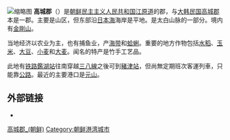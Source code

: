{{noteTA
|G1=Korea
}}
{{Infobox Korean settlement
| title        = 高城郡
| hangul       = 고성군
| hanja        = 高城郡
| settype          = 郡
| mr           = Kosŏng-gun
| rr           = Goseong-gun
| map          = Map of Goseong-Gun(North Korea).png
| context      = north
| region       = [[江原道_(朝鮮)|江原道]]
| divs         = 1邑、23里
}}
[[File:Woodvehicle.jpg|缩略图]]
'''高城郡'''（{{kor|諺=고성군|漢=高城郡|羅=Kosŏng gun|名=北}}）是[[朝鲜民主主义人民共和国|朝鲜民主主义人民共和国]][[江原道_(朝鮮)|江原道]]的郡，与[[大韩民国|大韩民国]][[高城郡_(韓國)|高城郡]]本是一郡。主要是山区，但东部沿[[日本海|日本海]]海岸是平地。是太白山脉的一部分。境内有[[金剛山_(朝鮮)|金剛山]]。

当地经济以农业为主，也有捕鱼业，产[[海带|海带]]和[[蛤蜊|蛤蜊]]。重要的地方作物包括[[水稻|水稻]]、[[玉米|玉米]]、[[大豆|大豆]]、[[小麦|小麦]]和[[大麦|大麦]]。闻名的特产是竹手工艺品。

此地有[[铁路|铁路]][[鑑湖站|鑑湖站]]往南穿越[[三八線|三八線]]之後可到[[豬津站|豬津站]]，但尚無定期班次客運列車，只能靠[[公路|公路]]。最近的主要港口是[[元山|元山]]。

==外部链接==
*{{baekgwa|empas_b=|empas_k=290059|naver=720730|nate=10755300|}}
{{江原道行政區劃 (朝鮮)}}

{{DEFAULTSORT:Kosong-gun}}
[[Category:高城郡_(朝鲜)|]]
[[Category:朝鲜港湾城市|Category:朝鲜港湾城市]]
